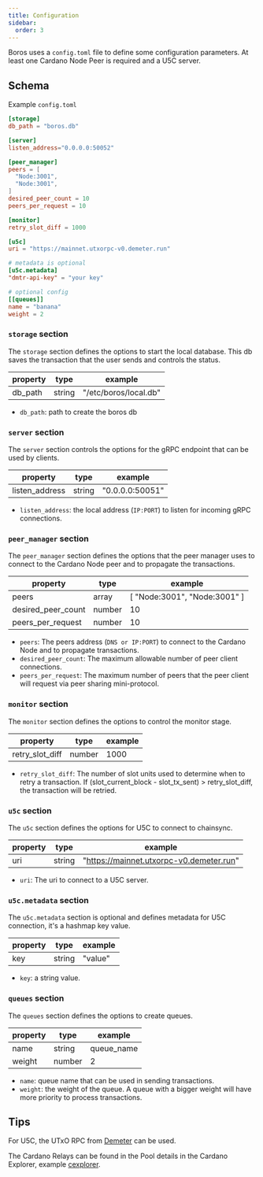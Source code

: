 ```yaml
---
title: Configuration
sidebar:
  order: 3
---
```


Boros uses a `config.toml` file to define some configuration parameters. At least one Cardano Node Peer is required and a U5C server.

## Schema

Example `config.toml`

```toml
[storage]
db_path = "boros.db"

[server]
listen_address="0.0.0.0:50052"

[peer_manager]
peers = [
  "Node:3001",
  "Node:3001",
]
desired_peer_count = 10
peers_per_request = 10

[monitor]
retry_slot_diff = 1000

[u5c]
uri = "https://mainnet.utxorpc-v0.demeter.run"

# metadata is optional
[u5c.metadata]
"dmtr-api-key" = "your key"

# optional config
[[queues]]
name = "banana"
weight = 2
```

### `storage` section

The `storage` section defines the options to start the local database. This db saves the transaction that the user sends and controls the status.

| property   | type    | example               |
| ---------- | ------- | --------------------- |
| db_path    | string  | "/etc/boros/local.db" |

- `db_path`: path to create the boros db

### `server` section

The `server` section controls the options for the gRPC endpoint that can be used by clients.

| property       | type   | example         |
| -------------- | ------ | --------------- |
| listen_address | string | "0.0.0.0:50051" |

- `listen_address`: the local address (`IP:PORT`) to listen for incoming gRPC connections.

### `peer_manager` section

The `peer_manager` section defines the options that the peer manager uses to connect to the Cardano Node peer and to propagate the transactions.

| property       | type   | example                      |
| -------------- | ------ | ---------------------------- |
| peers          | array  | [ "Node:3001", "Node:3001" ] |
| desired_peer_count | number | 10 |
| peers_per_request | number | 10 |

- `peers`: The peers address (`DNS or IP:PORT`) to connect to the Cardano Node and to propagate transactions.
- `desired_peer_count`: The maximum allowable number of peer client connections.
- `peers_per_request`: The maximum number of peers that the peer client will request via peer sharing mini-protocol.

### `monitor` section

The `monitor` section defines the options to control the monitor stage.

| property        | type   | example |
| --------------  | ------ | ------- |
| retry_slot_diff | number | 1000    |

- `retry_slot_diff`: The number of slot units used to determine when to retry a transaction. If (slot_current_block - slot_tx_sent) > retry_slot_diff, the transaction will be retried.

### `u5c` section

The `u5c` section defines the options for U5C to connect to chainsync.

| property    | type   | example                                  |
| ----------- | ------ | ---------------------------------------- |
| uri         | string | "https://mainnet.utxorpc-v0.demeter.run" |

- `uri`: The uri to connect to a U5C server.

### `u5c.metadata` section

The `u5c.metadata` section is optional and defines metadata for U5C connection, it's a hashmap key value.

| property    | type   | example |
| ----------- | ------ | ------- |
| key         | string | "value" |

- `key`: a string value.

### `queues` section

The `queues` section defines the options to create queues.

| property | type    | example    |
| -------- | ------- | ---------- |
| name     | string  | queue_name |
| weight   | number  | 2          |

- `name`: queue name that can be used in sending transactions.
- `weight`: the weight of the queue. A queue with a bigger weight will have more priority to process transactions.

## Tips

For U5C, the UTxO RPC from [Demeter](https://demeter.run/ports/cardano-utxorpc) can be used.

The Cardano Relays can be found in the Pool details in the Cardano Explorer, example [cexplorer](https://cexplorer.io).
